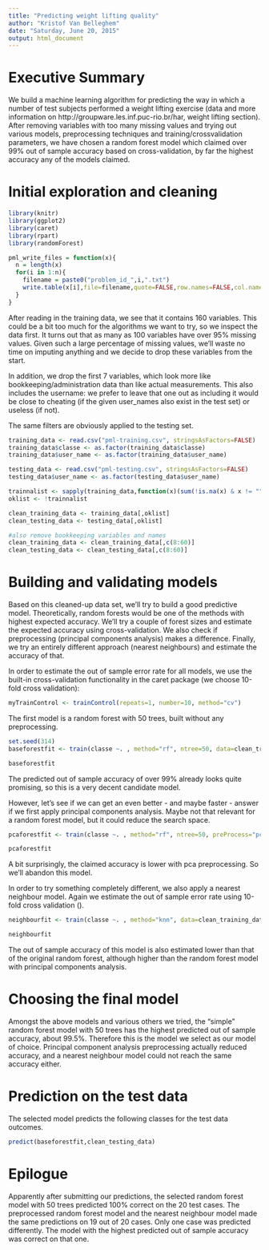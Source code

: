 ```yaml
---
title: "Predicting weight lifting quality"
author: "Kristof Van Belleghem"
date: "Saturday, June 20, 2015"
output: html_document
---
```

# Executive Summary

We build a machine learning algorithm for predicting the way in which a number of test subjects performed a weight lifting exercise (data and more information on http://groupware.les.inf.puc-rio.br/har, weight lifting section). 
After removing variables with too many missing values and trying out various models, preprocessing techniques and training/crossvalidation parameters, we have chosen a 
random forest model which claimed over 99% out of sample accuracy based on cross-validation, by far the highest accuracy any of the models claimed. 

# Initial exploration and cleaning

```r
library(knitr)
library(ggplot2)
library(caret)
library(rpart)
library(randomForest)

pml_write_files = function(x){
  n = length(x)
  for(i in 1:n){
    filename = paste0("problem_id_",i,".txt")
    write.table(x[i],file=filename,quote=FALSE,row.names=FALSE,col.names=FALSE)
  }
}
```

After reading in the training data, we see that it contains 160 variables. This could be a bit too much for the algorithms we want to try, so we inspect the data first. It turns out that as many as 100 variables have over 95% missing values. Given such a large percentage of missing values, we'll waste no time on imputing anything and we decide to drop these variables from the start.

In addition, we drop the first 7 variables, which look more like bookkeeping/administration data than like actual measurements. This also includes the username: we prefer to leave that one out as including it would be close to cheating (if the given user_names also exist in the test set) or useless (if not). 

The same filters are obviously applied to the testing set.

```r
training_data <- read.csv("pml-training.csv", stringsAsFactors=FALSE)
training_data$classe <- as.factor(training_data$classe)
training_data$user_name <- as.factor(training_data$user_name)

testing_data <- read.csv("pml-testing.csv", stringsAsFactors=FALSE)
testing_data$user_name <- as.factor(testing_data$user_name)

trainnalist <- sapply(training_data,function(x)(sum(!is.na(x) & x != "")<500))
oklist <- !trainnalist

clean_training_data <- training_data[,oklist]
clean_testing_data <- testing_data[,oklist]

#also remove bookkeeping variables and names
clean_training_data <- clean_training_data[,c(8:60)]
clean_testing_data <- clean_testing_data[,c(8:60)]
```

# Building and validating models 

Based on this cleaned-up data set, we'll try to build a good predictive model. Theoretically, random forests would be one of the methods with highest expected accuracy. We'll try a couple of forest sizes and estimate the expected accuracy using cross-validation. We also check if preprocessing (principal components analysis) makes a difference. Finally, we try an entirely different approach (nearest neighbours) and estimate the accuracy of that. 

In order to estimate the out of sample error rate for all models, we use the built-in cross-validation functionality in the caret package (we choose 10-fold cross validation): 
```r
myTrainControl <- trainControl(repeats=1, number=10, method="cv")
```

The first model is a random forest with 50 trees, built without any preprocessing.

```r
set.seed(314)
baseforestfit <- train(classe ~. , method="rf", ntree=50, data=clean_training_data, trControl = myTrainControl)

baseforestfit
```
The predicted out of sample accuracy of over 99% already looks quite promising, so this is a very decent candidate model.

However, let's see if we can get an even better - and maybe faster - answer if we first apply principal components analysis. Maybe not that relevant for a random forest model, but it could reduce the search space.
```r
pcaforestfit <- train(classe ~. , method="rf", ntree=50, preProcess="pca", data=clean_training_data, trControl = myTrainControl)

pcaforestfit
```
A bit surprisingly, the claimed accuracy is lower with pca preprocessing. So we'll abandon this model. 

In order to try something completely different, we also apply a nearest neighbour model. Again we estimate the out of sample error rate using 10-fold cross validation (). 
```r
neighbourfit <- train(classe ~. , method="knn", data=clean_training_data, trControl = myTrainControl)

neighbourfit
```
The out of sample accuracy of this model is also estimated lower than that of the original random forest, although higher than the random forest model with principal components analysis. 

# Choosing the final model
Amongst the above models and various others we tried, the "simple" random forest model with 50 trees has the highest predicted out of sample accuracy, about 99.5%. Therefore this is the model we select as our model of choice. Principal component analysis preprocessing actually reduced accuracy, and a nearest neighbour model could not reach the same accuracy either.

# Prediction on the test data
The selected model predicts the following classes for the test data outcomes. 
```r
predict(baseforestfit,clean_testing_data)
```

# Epilogue
Apparently after submitting our predictions, the selected random forest model with 50 trees predicted 100% correct on the 20 test cases. The preprocessed random forest model and the nearest neighbour model made the same predictions on 19 out of 20 cases. Only one case was predicted differently. The model with the highest predicted out of sample accuracy was correct on that one.  